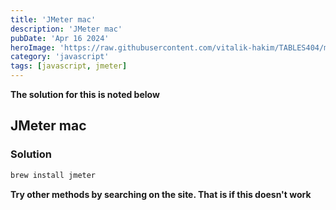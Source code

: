```yaml
---
title: 'JMeter mac'
description: 'JMeter mac'
pubDate: 'Apr 16 2024'
heroImage: 'https://raw.githubusercontent.com/vitalik-hakim/TABLES404/main/error_b/JavaScript.png'
category: 'javascript'
tags: [javascript, jmeter]
---
```


**The solution for this is noted below**

## JMeter mac

### Solution

```javascript
brew install jmeter
```

**Try other methods by searching on the site. That is if this doesn't work**

